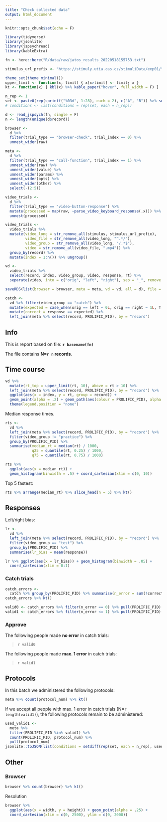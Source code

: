 ```yaml
---
title: "Check collected data"
output: html_document
---
```


```r
knitr::opts_chunk$set(echo = F)

library(tidyverse)
library(jsonlite)
library(jspsychread)
library(kableExtra)

fn <- here::here("R/data/raw/jatos_results_20220518155753.txt")

stimulus_url_prefix <- "https://stimuly.utia.cas.cz/stimuliData/exp01/"

theme_set(theme_minimal())
upper_limit <- function(x, limit) { x[x>limit] <- limit; x }
kt <- function(x) { kbl(x) %>% kable_paper("hover", full_width = F) }
```

```r
n_rep <- 1
set <- paste0(rep(sprintf("%03d", 1:28), each = 2), c("A", "B")) %>% sort()
# conditions <- list(conditions = rep(set, each = n_rep))
```

```r
d <- read_jspsych(fn, single = F)
n <- length(unique(d$record))

browser <-
  d %>% 
  filter(trial_type == "browser-check", trial_index == 0) %>% 
  unnest_wider(raw)

meta <- 
  d %>% 
  filter(trial_type == "call-function", trial_index == 1) %>% 
  unnest_wider(raw) %>% 
  unnest_wider(value) %>% 
  unnest_wider(params) %>% 
  unnest_wider(opts) %>% 
  unnest_wider(other) %>% 
  select(-(2:5))

video_trials <-
  d %>% 
  filter(trial_type == "video-button-response") %>% 
  mutate(processed = map(raw, ~parse_video_keyboard_response(.x))) %>% 
  unnest(processed)

video_trials <- 
  video_trials %>% 
  mutate(video_long = str_remove_all(stimulus, stimulus_url_prefix),
         video_file = str_remove_all(video_long, "^.*/"),
         video_group = str_remove_all(video_long, "/.*$"), 
         video = str_remove_all(video_file, ".mp4")) %>% 
  group_by(record) %>% 
  mutate(index = 1:n()) %>% ungroup()

vd <- 
  video_trials %>% 
  select(record, index, video_group, video, response, rt) %>% 
  separate(video, into = c("orig", "left", "right"), sep = "_", remove = F)

saveRDS(list(browser = browser, meta = meta, vd = vd, all = d), file = here::here("R/data/pilot.rds"))

catch <-
  vd %>% filter(video_group == "catch") %>% 
  mutate(expected = case_when(orig == left ~ 0L, orig == right ~ 1L, T ~ NA_integer_)) %>% 
  mutate(correct = response == expected) %>% 
  left_join(meta %>% select(record, PROLIFIC_PID), by = "record")
```

## Info

This is report based on file: **`r basename(fn)`**

The file contains **N=`r n` records**.

## Time course

```r
vd %>% 
  mutate(rt_top = upper_limit(rt, 10), above = rt > 10) %>% 
  left_join(meta %>% select(record, PROLIFIC_PID), by = "record") %>% 
  ggplot(aes(x = index, y = rt, group = record)) + 
  geom_point(alpha = .2) + geom_path(aes(colour = PROLIFIC_PID), alpha = .5) + 
  theme(legend.position = "none")
```

Median response times.

```r
rts <- 
  vd %>% 
  left_join(meta %>% select(record, PROLIFIC_PID), by = "record") %>% 
  filter(video_group != "practice") %>% 
  group_by(PROLIFIC_PID) %>% 
  summarise(median_rt = median(rt) / 1000, 
            q25 = quantile(rt, 0.25) / 1000, 
            q75 = quantile(rt, 0.75) / 1000)

rts %>% 
  ggplot(aes(x = median_rt)) + 
  geom_histogram(binwidth = .5) + coord_cartesian(xlim = c(0, 10))
```

Top 5 fastest:

```r
rts %>% arrange(median_rt) %>% slice_head(n = 5) %>% kt()
```

## Responses

Left/right bias:

```r
lr <- 
  vd %>% 
  left_join(meta %>% select(record, PROLIFIC_PID), by = "record") %>% 
  filter(video_group == "test") %>% 
  group_by(PROLIFIC_PID) %>% 
  summarise(lr_bias = mean(response))

lr %>% ggplot(aes(x = lr_bias)) + geom_histogram(binwidth = .05) + 
  coord_cartesian(xlim = 0:1) 
```

### Catch trials

```r
catch_errors <-
  catch %>% group_by(PROLIFIC_PID) %>% summarise(n_error = sum(!correct))
catch_errors %>% kt()

valid0 <- catch_errors %>% filter(n_error == 0) %>% pull(PROLIFIC_PID)
valid1 <- catch_errors %>% filter(n_error <= 1) %>% pull(PROLIFIC_PID)
```

### Approve

The following people made **no error** in catch trials:

> `r valid0` 

The following people made **max. 1 error** in catch trials:

> `r valid1` 

## Protocols

In this batch we administered the following protocols:

```r
meta %>% count(protocol_num) %>% kt()
```

If we accept all people with max. 1 error in catch trials (N=`r length(valid1)`),
the following protocols remain to be administered:

```r
used_valid1 <- 
  meta %>% 
  filter(PROLIFIC_PID %in% valid1) %>% 
  count(PROLIFIC_PID, protocol_num) %>% 
  pull(protocol_num)
jsonlite::toJSON(list(conditions = setdiff(rep(set, each = n_rep), used_valid1)))
```

## Other

### Browser

```r
browser %>% count(browser) %>% kt()
```

Resolution

```r
browser %>% 
  ggplot(aes(x = width, y = height)) + geom_point(alpha = .25) + 
  coord_cartesian(xlim = c(0, 2500), ylim = c(0, 2000))
```

